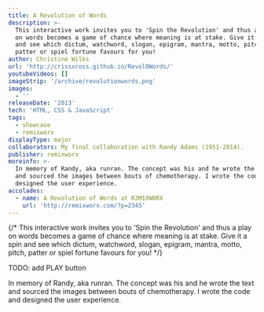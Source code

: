 ```yaml
---
title: A Revolution of Words
description: >-
  This interactive work invites you to 'Spin the Revolution' and thus a play
  on words becomes a game of chance where meaning is at stake. Give it a spin
  and see which dictum, watchword, slogan, epigram, mantra, motto, pitch,
  patter or spiel fortune favours for you!
author: Christine Wilks
url: 'http://crissxross.github.io/RevolOWords/'
youtubeVideos: []
imageStrip: '/archive/revolutionwords.png'
images:
  - ''
releaseDate: '2013'
tech: 'HTML, CSS & JavaScript'
tags:
  - showcase
  - remixworx
displayType: major
collaborators: My final collaboration with Randy Adams (1951-2014).
publisher: remixworx
moreinfo: >-
  In memory of Randy, aka runran. The concept was his and he wrote the text
  and sourced the images between bouts of chemotherapy. I wrote the code and
  designed the user experience.
accolades:
  - name: A Revolution of Words at R3M1XW0RX
    url: 'http://remixworx.com/?p=2345'
---
```



{/* This interactive work invites you to 'Spin the Revolution' and thus a play on words becomes a game of chance where meaning is at stake. Give it a spin and see which dictum, watchword, slogan, epigram, mantra, motto, pitch, patter or spiel fortune favours for you! */}

TODO: add PLAY button

In memory of Randy, aka runran. The concept was his and he wrote the text and sourced the images between bouts of chemotherapy. I wrote the code and designed the user experience.

